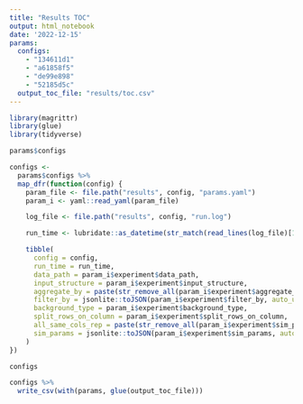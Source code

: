 ```yaml
---
title: "Results TOC"
output: html_notebook
date: '2022-12-15'
params:
  configs:
    - "134611d1"
    - "a61858f5"
    - "de99e898"
    - "52185d5c"
  output_toc_file: "results/toc.csv"
---
```


```r
library(magrittr)
library(glue)
library(tidyverse)
```


```r
params$configs
```

```r
configs <-
  params$configs %>%
  map_dfr(function(config) {
    param_file <- file.path("results", config, "params.yaml")
    param_i <- yaml::read_yaml(param_file)

    log_file <- file.path("results", config, "run.log")

    run_time <- lubridate::as_datetime(str_match(read_lines(log_file)[1], "\\[.*\\]")[[1]], tz = Sys.timezone())

    tibble(
      config = config,
      run_time = run_time,
      data_path = param_i$experiment$data_path,
      input_structure = param_i$experiment$input_structure,
      aggregate_by = paste(str_remove_all(param_i$experiment$aggregate_by, "Metadata_"), collapse = ","),
      filter_by = jsonlite::toJSON(param_i$experiment$filter_by, auto_unbox = TRUE),
      background_type = param_i$experiment$background_type,
      split_rows_on_column = param_i$experiment$split_rows_on_column,
      all_same_cols_rep = paste(str_remove_all(param_i$experiment$sim_params$all_same_cols_rep, "Metadata_"), collapse = ","),
      sim_params = jsonlite::toJSON(param_i$experiment$sim_params, auto_unbox = TRUE)
    )
})

configs
```
```r
configs %>%
  write_csv(with(params, glue(output_toc_file)))
```

